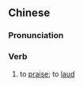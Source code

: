 {{also|赞许}}
==Chinese==
{{zh-forms|s=赞许}}

===Pronunciation===
{{zh-pron
|m=zànxǔ
|c=zaan3 heoi2
|mn=qz:chàn-hír/tp,xm:chàn-hú/kh,zz:chàn-hí
|cat=verb
}}

===Verb===
{{zh-verb}}

# to [[praise]]; to [[laud]]